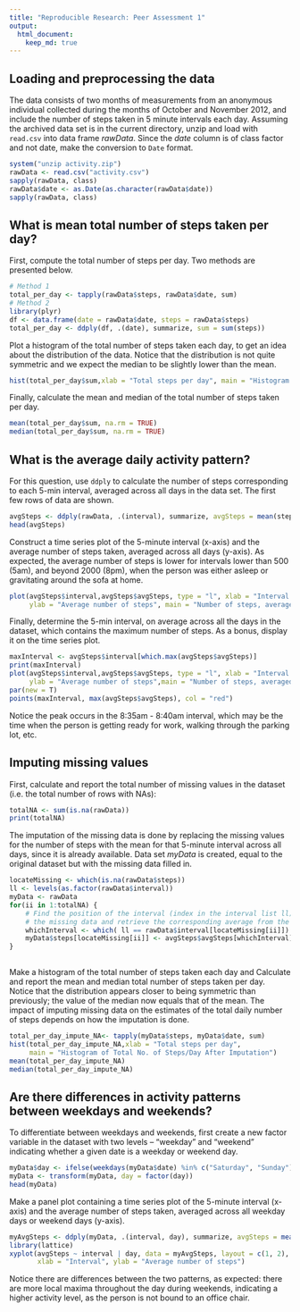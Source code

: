 ```yaml
---
title: "Reproducible Research: Peer Assessment 1"
output: 
  html_document:
    keep_md: true
---
```



## Loading and preprocessing the data
The data consists of two months of measurements from an anonymous individual collected during the months of October and November 2012, and include the number of steps taken in 5 minute intervals each day.
Assuming the archived data set is in the current directory, unzip and load with `read.csv` into data frame *rawData*. Since the *date* column is of class factor and not date, make the conversion to `Date` format.
```r
system("unzip activity.zip")
rawData <- read.csv("activity.csv")
sapply(rawData, class)
rawData$date <- as.Date(as.character(rawData$date))
sapply(rawData, class)
```


## What is mean total number of steps taken per day?
First, compute the total number of steps per day. Two methods are presented below.
```r
# Method 1
total_per_day <- tapply(rawData$steps, rawData$date, sum)
# Method 2
library(plyr)
df <- data.frame(date = rawData$date, steps = rawData$steps)
total_per_day <- ddply(df, .(date), summarize, sum = sum(steps))
```
Plot a histogram of the total number of steps taken each day, to get an idea about the distribution of the data. Notice that the distribution is not quite symmetric and we expect the median to be slightly lower than the mean.
```r
hist(total_per_day$sum,xlab = "Total steps per day", main = "Histogram of Total Number of Steps per Day")
```

Finally, calculate the mean and median of the total number of steps taken per day.
```r
mean(total_per_day$sum, na.rm = TRUE)
median(total_per_day$sum, na.rm = TRUE)
```


## What is the average daily activity pattern?
For this question, use `ddply` to calculate the number of steps corresponding to each 5-min interval, averaged across all days in the data set. The first few rows of data are shown.
```r
avgSteps <- ddply(rawData, .(interval), summarize, avgSteps = mean(steps, na.rm =TRUE))
head(avgSteps)
```
Construct a time series plot of the 5-minute interval (x-axis) and the average number of steps taken, averaged across all days (y-axis). As expected, the average number of steps is lower for intervals lower than 500 (5am), and beyond 2000 (8pm), when the person was either asleep or gravitating around the sofa at home.  
```r
plot(avgSteps$interval,avgSteps$avgSteps, type = "l", xlab = "Interval Number", 
     ylab = "Average number of steps", main = "Number of steps, averaged across all days")
```

Finally, determine the 5-min interval, on average across all the days in the dataset, which contains the maximum number of steps. As a bonus, display it on the time series plot.
```r
maxInterval <- avgSteps$interval[which.max(avgSteps$avgSteps)]
print(maxInterval)
plot(avgSteps$interval,avgSteps$avgSteps, type = "l", xlab = "Interval Number", 
     ylab = "Average number of steps",main = "Number of steps, averaged across all days")
par(new = T)
points(maxInterval, max(avgSteps$avgSteps), col = "red")
```

Notice the peak occurs in the 8:35am - 8:40am interval, which may be the time when the person is getting ready for work, walking through the parking lot, etc.

## Imputing missing values
First, calculate and report the total number of missing values in the dataset (i.e. the total number of rows with NAs): 
```r
totalNA <- sum(is.na(rawData))
print(totalNA)
```

The imputation of the missing data is done by replacing the missing values for the number of steps with the mean for that 5-minute interval across all days, since it is already available. Data set *myData* is created, equal to the original dataset but with the missing data filled in.
```r
locateMissing <- which(is.na(rawData$steps))
ll <- levels(as.factor(rawData$interval))
myData <- rawData
for(ii in 1:totalNA) {
    # Find the position of the interval (index in the interval list ll) that corresponds to 
    # the missing data and retrieve the corresponding average from the avgSteps vector.
    whichInterval <- which( ll == rawData$interval[locateMissing[ii]])
    myData$steps[locateMissing[ii]] <- avgSteps$avgSteps[whichInterval] 
}
    
```
    
Make a histogram of the total number of steps taken each day and Calculate and report the mean and median total number of steps taken per day. Notice that the distribution appears closer to being symmetric than previously; the value of the median now equals that of the mean. The impact of imputing missing data on the estimates of the total daily number of steps depends on how the imputation is done.
```r
total_per_day_impute_NA<- tapply(myData$steps, myData$date, sum)
hist(total_per_day_impute_NA,xlab = "Total steps per day", 
     main = "Histogram of Total No. of Steps/Day After Imputation")
mean(total_per_day_impute_NA)
median(total_per_day_impute_NA)

```


## Are there differences in activity patterns between weekdays and weekends?
To differentiate between weekdays and weekends, first create a new factor variable in the dataset with two levels -- "weekday" and "weekend" indicating whether a given date is a weekday or weekend day.
```r
myData$day <- ifelse(weekdays(myData$date) %in% c("Saturday", "Sunday"), "weekend","weekday")
myData <- transform(myData, day = factor(day))
head(myData)
```

Make a panel plot containing a time series plot of the 5-minute interval (x-axis) and the average number of steps taken, averaged across all weekday days or weekend days (y-axis).
```r
myAvgSteps <- ddply(myData, .(interval, day), summarize, avgSteps = mean(steps))
library(lattice)
xyplot(avgSteps ~ interval | day, data = myAvgSteps, layout = c(1, 2), type ="l", 
       xlab = "Interval", ylab = "Average number of steps")
```

Notice there are differences between the two patterns, as expected: there are more local maxima throughout the day during weekends, indicating a higher activity level, as the person is not bound to an office chair.